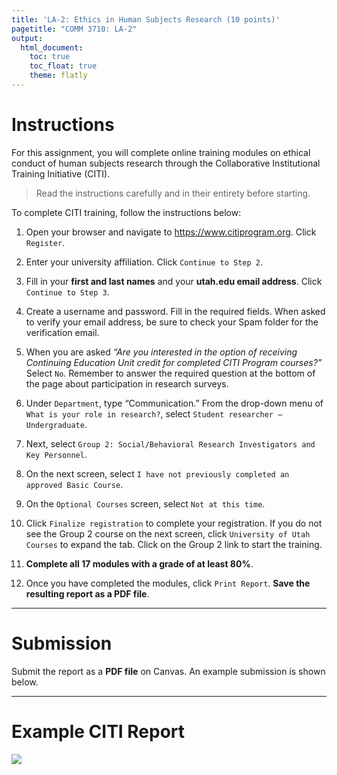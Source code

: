 ```yaml
---
title: 'LA-2: Ethics in Human Subjects Research (10 points)'
pagetitle: "COMM 3710: LA-2"
output:
  html_document:
    toc: true
    toc_float: true
    theme: flatly
---
```


# Instructions

For this assignment, you will complete online training modules on ethical conduct of human subjects research through the Collaborative Institutional Training Initiative (CITI).

> Read the instructions carefully and  in their entirety before starting.

To complete CITI training, follow the instructions below:

1. Open your browser and navigate to [https://www.citiprogram.org](https://www.citiprogram.org/). Click `Register`.

2. Enter your university affiliation. Click `Continue to Step 2`.

3. Fill in your **first and last names** and your **utah.edu email address**. Click `Continue to Step 3`.

4. Create a username and password. Fill in the required fields. When asked to verify your email address, be sure to check your Spam folder for the verification email.

5. When you are asked *"Are you interested in the option of receiving Continuing Education Unit credit for completed CITI Program courses?"* Select `No`. Remember to answer the required question at the bottom of the page about participation in research surveys.

6. Under `Department`, type "Communication." From the drop-down menu of `What is your role in research?`, select `Student researcher – Undergraduate`.

7. Next, select `Group 2: Social/Behavioral Research Investigators and Key Personnel`.

8. On the next screen, select `I have not previously completed an approved Basic Course`.

9. On the `Optional Courses` screen, select `Not at this time`.

10. Click `Finalize registration` to complete your registration. If you do not see the Group 2 course on the next screen, click `University of Utah Courses` to expand the tab. Click on the Group 2 link to start the training.

11. **Complete all 17 modules with a grade of at least 80%**.

12. Once you have completed the modules, click `Print Report`. **Save the resulting report as a PDF file**.

---

# Submission
Submit the report as a **PDF file** on Canvas. An example submission is shown below.

---

# Example CITI Report
![](LA-2_CITIex.png)


